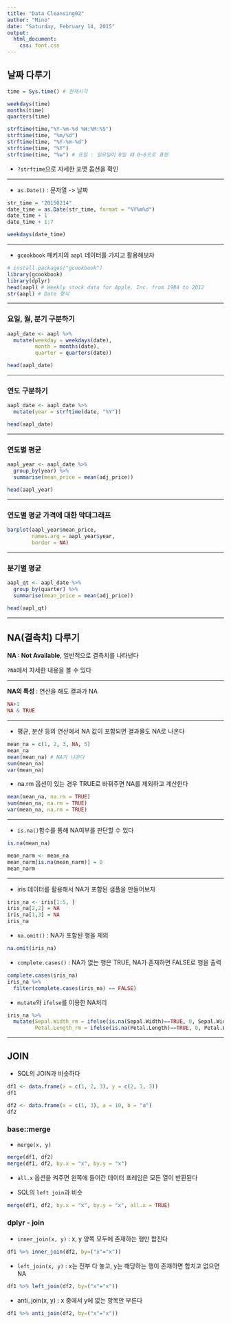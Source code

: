 ```yaml
---
title: "Data Cleansing02"
author: "Mino"
date: "Saturday, February 14, 2015"
output:
  html_document:
    css: font.css
---
```


## 날짜 다루기 
```r
time = Sys.time() # 현재시각

weekdays(time)
months(time)
quarters(time)

strftime(time,"%Y-%m-%d %H:%M:%S")
strftime(time, "%m/%d")
strftime(time, "%Y-%m-%d")
strftime(time, "%Y")
strftime(time, "%w") # 요일 : 일요일이 0일 때 0~6으로 표현
```

- `?strftime`으로 자세한 포맷 옵션을 확인

---------------------------

- `as.Date()` : 문자열 -> 날짜
```r
str_time = "20150214"
date_time = as.Date(str_time, format = "%Y%m%d")
date_time + 1
date_time + 1:7

weekdays(date_time)
```

---------------------------

- `gcookbook` 패키지의 `aapl` 데이터를 가지고 활용해보자

```r
# install.packages("gcookbook")
library(gcookbook)
library(dplyr)
head(aapl) # Weekly stock data for Apple, Inc. from 1984 to 2012
str(aapl) # Date 형식
```

----------------------------

### 요일, 월, 분기 구분하기
```r
aapl_date <- aapl %>%
  mutate(weekday = weekdays(date),
         month = months(date),
         quarter = quarters(date))

head(aapl_date)
```

---------------------------

### 연도 구분하기

```r
aapl_date <- aapl_date %>%
  mutate(year = strftime(date, "%Y"))

head(aapl_date)
```

-----------------------------

### 연도별 평균

```r
aapl_year <- aapl_date %>%
  group_by(year) %>%
  summarise(mean_price = mean(adj_price))

head(aapl_year)
```

-----------------------------

### 연도별 평균 가격에 대한 막대그래프

```r
barplot(aapl_year$mean_price, 
        names.arg = aapl_year$year, 
        border = NA)
```

-------------------------------

### 분기별 평균

```r
aapl_qt <- aapl_date %>%
  group_by(quarter) %>%
  summarise(mean_price = mean(adj_price))

head(aapl_qt)
```

--------------------------------

## NA(결측치) 다루기

 **NA : Not Available**, 일반적으로 결측치를 나타낸다

`?NA`에서 자세한 내용을 볼 수 있다

------------------------------

**NA의 특성** : 연산을 해도 결과가 NA
```r
NA+1
NA & TRUE
```

---------------------------------------------

- 평균, 분산 등의 연산에서 NA 값이 포함되면 결과물도 NA로 나온다

```r
mean_na = c(1, 2, 3, NA, 5)
mean_na
mean(mean_na) # NA가 나온다
sum(mean_na)
var(mean_na)
```

- na.rm 옵션이 있는 경우 TRUE로 바꿔주면 NA를 제외하고 계산한다

```r
mean(mean_na, na.rm = TRUE)
sum(mean_na, na.rm = TRUE)
var(mean_na, na.rm = TRUE)
```

----------------------------

- `is.na()`함수를 통해 NA여부를 판단할 수 있다

```r
is.na(mean_na)

mean_narm <- mean_na
mean_narm[is.na(mean_narm)] = 0
mean_narm
```

---------------------------

- iris 데이터를 활용해서 NA가 포함된 샘플을 만들어보자

```r
iris_na <- iris[1:5, ]
iris_na[2,2] = NA
iris_na[1,3] = NA
iris_na
```

- `na.omit()` : NA가 포함된 행을 제외

```r
na.omit(iris_na)
```

- `complete.cases()` : NA가 없는 행은 TRUE, NA가 존재하면 FALSE로 행을 출력

```r
complete.cases(iris_na)
iris_na %>%
  filter(complete.cases(iris_na) == FALSE)
```


- `mutate`와 `ifelse`를 이용한 NA처리

```r
iris_na %>%
  mutate(Sepal.Width_rm = ifelse(is.na(Sepal.Width)==TRUE, 0, Sepal.Width),
         Petal.Length_rm = ifelse(is.na(Petal.Length)==TRUE, 0, Petal.Length))
```

-----------------------

## JOIN

- SQL의 JOIN과 비슷하다

```r
df1 <- data.frame(x = c(1, 2, 3), y = c(2, 1, 3))
df1

df2 <- data.frame(x = c(1, 3), a = 10, b = "a")
df2
```

### base::merge

- `merge(x, y)`

```r
merge(df1, df2)
merge(df1, df2, by.x = "x", by.y = "x")
```

- `all.x` 옵션을 켜주면 왼쪽에 들어간 데이터 프레임은 모든 열이 반환된다

- SQL의 `left join`과 비슷

```r
merge(df1, df2, by.x = "x", by.y = "x", all.x = TRUE)
```


### dplyr - join

- `inner_join(x, y)` : x, y 양쪽 모두에 존재하는 행만 합친다

```r
df1 %>% inner_join(df2, by=("x"="x"))
```

- `left_join(x, y)` : x는 전부 다 놓고, y는 해당하는 행이 존재하면 합치고 없으면 NA

```r
df1 %>% left_join(df2, by=("x"="x"))
```

- anti_join(x, y) : x 중에서 y에 없는 항목만 부른다

```r
df1 %>% anti_join(df2, by=("x"="x"))
```